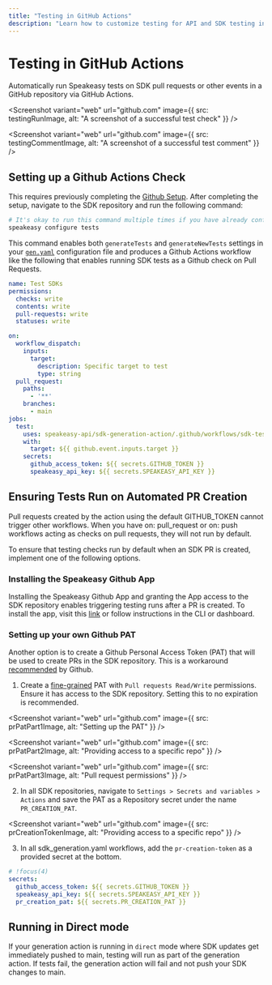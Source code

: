 ```yaml
---
title: "Testing in GitHub Actions"
description: "Learn how to customize testing for API and SDK testing in GitHub Actions."
---
```




# Testing in GitHub Actions

Automatically run Speakeasy tests on SDK pull requests or other events in a GitHub repository via GitHub Actions.

<Screenshot
  variant="web"
  url="github.com"
  image={{
    src: testingRunImage,
    alt: "A screenshot of a successful test check"
  }}
/>

<Screenshot
  variant="web"
  url="github.com"
  image={{
    src: testingCommentImage,
    alt: "A screenshot of a successful test comment"
  }}
/>


## Setting up a Github Actions Check

This requires previously completing the [Github Setup](/docs/manage/github-setup).
After completing the setup, navigate to the SDK repository and run the following command:

```bash
# It's okay to run this command multiple times if you have already configured tests locally
speakeasy configure tests
```

This command enables both `generateTests` and `generateNewTests` settings in your [`gen.yaml`](/docs/speakeasy-reference/generation/gen-yaml) configuration file and produces a Github Actions workflow like the following that enables running SDK tests as a Github check on Pull Requests.

```yaml
name: Test SDKs
permissions:
  checks: write
  contents: write
  pull-requests: write
  statuses: write

on:
  workflow_dispatch:
    inputs:
      target:
        description: Specific target to test
        type: string
  pull_request:
    paths:
      - '**'
    branches:
      - main
jobs:
  test:
    uses: speakeasy-api/sdk-generation-action/.github/workflows/sdk-test.yaml@v15
    with:
      target: ${{ github.event.inputs.target }}
    secrets:
      github_access_token: ${{ secrets.GITHUB_TOKEN }}
      speakeasy_api_key: ${{ secrets.SPEAKEASY_API_KEY }}
```


## Ensuring Tests Run on Automated PR Creation

<Callout title="Warning" type="warning">

  Pull requests created by the action using the default GITHUB_TOKEN cannot trigger other workflows. 
  When you have on: pull_request or on: push workflows acting as checks on pull requests, they will not run by default.

</Callout>

To ensure that testing checks run by default when an SDK PR is created, implement one of the following options.

### Installing the Speakeasy Github App

Installing the Speakeasy Github App and granting the App access to the SDK repository enables triggering testing runs after a PR is created.
To install the app, visit this [link](https://github.com/apps/speakeasy-github) or follow instructions in the CLI or dashboard.

### Setting up your own Github PAT

Another option is to create a Github Personal Access Token (PAT) that will be used to create PRs in the SDK repository.
This is a workaround [recommended](https://docs.github.com/en/actions/writing-workflows/choosing-when-your-workflow-runs/triggering-a-workflow#triggering-a-workflow-from-a-workflow) by Github.

1. Create a [fine-grained](https://docs.github.com/en/authentication/keeping-your-account-and-data-secure/managing-your-personal-access-tokens#creating-a-fine-grained-personal-access-token) PAT with `Pull requests Read/Write` permissions. Ensure it has access to the SDK repository. Setting this to no expiration is recommended.

<Screenshot
  variant="web"
  url="github.com"
  image={{
    src: prPatPart1Image,
    alt: "Setting up the PAT"
  }}
/>

<Screenshot
  variant="web"
  url="github.com"
  image={{
    src: prPatPart2Image,
    alt: "Providing access to a specific repo"
  }}
/>

<Screenshot
  variant="web"
  url="github.com"
  image={{
    src: prPatPart3Image,
    alt: "Pull request permissions"
  }}
/>

2. In all SDK repositories, navigate to `Settings > Secrets and variables > Actions` and save the PAT as a Repository secret under the name `PR_CREATION_PAT`.

<Screenshot
  variant="web"
  url="github.com"
  image={{
    src: prCreationTokenImage,
    alt: "Providing access to a specific repo"
  }}
/>

3. In all sdk_generation.yaml workflows, add the `pr-creation-token` as a provided secret at the bottom.

```yaml
# !focus(4)
secrets:
  github_access_token: ${{ secrets.GITHUB_TOKEN }}
  speakeasy_api_key: ${{ secrets.SPEAKEASY_API_KEY }}
  pr_creation_pat: ${{ secrets.PR_CREATION_PAT }}
```

## Running in Direct mode

If your generation action is running in `direct` mode where SDK updates get immediately pushed to main, testing will run as part of the generation action.
If tests fail, the generation action will fail and not push your SDK changes to main.
